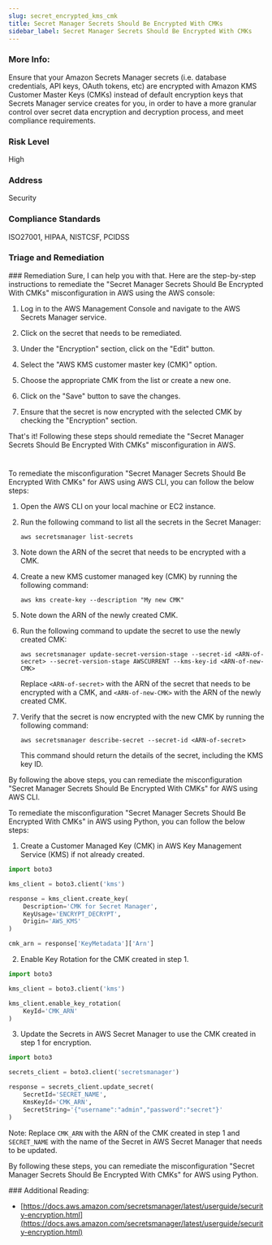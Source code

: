 ```yaml
---
slug: secret_encrypted_kms_cmk
title: Secret Manager Secrets Should Be Encrypted With CMKs
sidebar_label: Secret Manager Secrets Should Be Encrypted With CMKs
---
```


### More Info:

Ensure that your Amazon Secrets Manager secrets (i.e. database credentials, API keys, OAuth tokens, etc) are encrypted with Amazon KMS Customer Master Keys (CMKs) instead of default encryption keys that Secrets Manager service creates for you, in order to have a more granular control over secret data encryption and decryption process, and meet compliance requirements.

### Risk Level

High

### Address

Security

### Compliance Standards

ISO27001, HIPAA, NISTCSF, PCIDSS


### Triage and Remediation
<Tabs>
<Tab title='Remediation'>
### Remediation

<AccordionGroup>
<Accordion title='Using Console' defaultOpen='true'>
Sure, I can help you with that. Here are the step-by-step instructions to remediate the "Secret Manager Secrets Should Be Encrypted With CMKs" misconfiguration in AWS using the AWS console:

1. Log in to the AWS Management Console and navigate to the AWS Secrets Manager service.

2. Click on the secret that needs to be remediated.

3. Under the "Encryption" section, click on the "Edit" button.

4. Select the "AWS KMS customer master key (CMK)" option.

5. Choose the appropriate CMK from the list or create a new one.

6. Click on the "Save" button to save the changes.

7. Ensure that the secret is now encrypted with the selected CMK by checking the "Encryption" section.

That's it! Following these steps should remediate the "Secret Manager Secrets Should Be Encrypted With CMKs" misconfiguration in AWS.

#
</Accordion>

<Accordion title='Using CLI'>
To remediate the misconfiguration "Secret Manager Secrets Should Be Encrypted With CMKs" for AWS using AWS CLI, you can follow the below steps:

1. Open the AWS CLI on your local machine or EC2 instance.
2. Run the following command to list all the secrets in the Secret Manager:

   ```
   aws secretsmanager list-secrets
   ```

3. Note down the ARN of the secret that needs to be encrypted with a CMK.
4. Create a new KMS customer managed key (CMK) by running the following command:

   ```
   aws kms create-key --description "My new CMK"
   ```

5. Note down the ARN of the newly created CMK.
6. Run the following command to update the secret to use the newly created CMK:

   ```
   aws secretsmanager update-secret-version-stage --secret-id <ARN-of-secret> --secret-version-stage AWSCURRENT --kms-key-id <ARN-of-new-CMK>
   ```

   Replace `<ARN-of-secret>` with the ARN of the secret that needs to be encrypted with a CMK, and `<ARN-of-new-CMK>` with the ARN of the newly created CMK.

7. Verify that the secret is now encrypted with the new CMK by running the following command:

   ```
   aws secretsmanager describe-secret --secret-id <ARN-of-secret>
   ```

   This command should return the details of the secret, including the KMS key ID.

By following the above steps, you can remediate the misconfiguration "Secret Manager Secrets Should Be Encrypted With CMKs" for AWS using AWS CLI.
</Accordion>

<Accordion title='Using Python'>
To remediate the misconfiguration "Secret Manager Secrets Should Be Encrypted With CMKs" in AWS using Python, you can follow the below steps:

1. Create a Customer Managed Key (CMK) in AWS Key Management Service (KMS) if not already created.

```python
import boto3

kms_client = boto3.client('kms')

response = kms_client.create_key(
    Description='CMK for Secret Manager',
    KeyUsage='ENCRYPT_DECRYPT',
    Origin='AWS_KMS'
)

cmk_arn = response['KeyMetadata']['Arn']
```

2. Enable Key Rotation for the CMK created in step 1.

```python
import boto3

kms_client = boto3.client('kms')

kms_client.enable_key_rotation(
    KeyId='CMK_ARN'
)
```

3. Update the Secrets in AWS Secret Manager to use the CMK created in step 1 for encryption.

```python
import boto3

secrets_client = boto3.client('secretsmanager')

response = secrets_client.update_secret(
    SecretId='SECRET_NAME',
    KmsKeyId='CMK_ARN',
    SecretString='{"username":"admin","password":"secret"}'
)
```

Note: Replace `CMK_ARN` with the ARN of the CMK created in step 1 and `SECRET_NAME` with the name of the Secret in AWS Secret Manager that needs to be updated.

By following these steps, you can remediate the misconfiguration "Secret Manager Secrets Should Be Encrypted With CMKs" for AWS using Python.
</Accordion>

</AccordionGroup>
</Tab>
</Tabs>
### Additional Reading:

- [https://docs.aws.amazon.com/secretsmanager/latest/userguide/security-encryption.html](https://docs.aws.amazon.com/secretsmanager/latest/userguide/security-encryption.html) 

